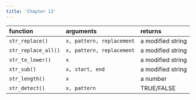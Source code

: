 ```yaml
---
title: 'Chapter 13'
--- 
```


| function            | arguments                 | returns           |
|:--------------------|:--------------------------|:------------------|
| `str_replace()`     | `x, pattern, replacement` | a modified string |
| `str_replace_all()` | `x, pattern, replacement` | a modified string |
| `str_to_lower()`    | `x`                       | a modified string |
| `str_sub()`         | `x, start, end`           | a modified string |
| `str_length()`      | `x`                       | a number          |
| `str_detect()`      | `x, pattern`              | TRUE/FALSE        |
